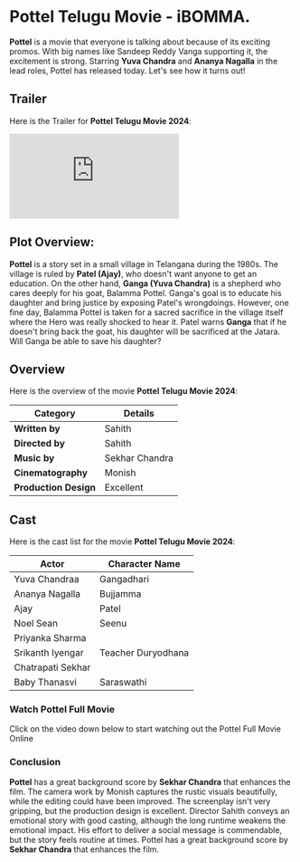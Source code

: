 


# Pottel Telugu Movie - iBOMMA.

**Pottel** is a movie that everyone is talking about because of its exciting promos. With big names like Sandeep Reddy Vanga supporting it, the excitement is strong. Starring **Yuva Chandra** and **Ananya Nagalla** in the lead roles, Pottel has released today. Let's see how it turns out!

<MDXImage
  src={SEO_OBJ.POTTEL.featuredImage}
  alt={SEO_OBJ.POTTEL.featuredImageAltText}
  title={SEO_OBJ.POTTEL.featuredImageAltText}
  extraStyling=" !h-96 max-w-[380px] lg:min-h-[400px] lg:h-auto lg:w-2/5 m-auto"
/>

## Trailer

Here is the Trailer for **Pottel Telugu Movie 2024**:

<iframe
  src="https://www.youtube.com/embed/qJuc6NOZT54?si=spbRQk-sZ_2wm5Cd"
  title="Pottel Telugu Trailer"
  frameborder="0"
  allow="accelerometer; autoplay; clipboard-write; encrypted-media; gyroscope; picture-in-picture; web-share"
  referrerpolicy="strict-origin-when-cross-origin"
  allowfullscreen
  className="w-full h-[300px] lg:min-h-[500px]"
></iframe>

## Plot Overview:

**Pottel** is a story set in a small village in Telangana during the 1980s. The village is ruled by **Patel (Ajay)**, who doesn't want anyone to get an education. On the other hand, **Ganga (Yuva Chandra)** is a shepherd who cares deeply for his goat, Balamma Pottel. Ganga's goal is to educate his daughter and bring justice by exposing Patel's wrongdoings. However, one fine day, Balamma Pottel is taken for a sacred sacrifice in the village itself where the Hero was really shocked to hear it. Patel warns **Ganga** that if he doesn't bring back the goat, his daughter will be sacrificed at the Jatara. Will Ganga be able to save his daughter?

## Overview

Here is the overview of the movie **Pottel Telugu Movie 2024**:

| **Category**          | **Details**    |
| --------------------- | -------------- |
| **Written by**        | Sahith         |
| **Directed by**       | Sahith         |
| **Music by**          | Sekhar Chandra |
| **Cinematography**    | Monish         |
| **Production Design** | Excellent      |

## Cast

Here is the cast list for the movie **Pottel Telugu Movie 2024**:

| Actor             | Character Name     |
| ----------------- | ------------------ |
| Yuva Chandraa     | Gangadhari         |
| Ananya Nagalla    | Bujjamma           |
| Ajay              | Patel              |
| Noel Sean         | Seenu              |
| Priyanka Sharma   |                    |
| Srikanth Iyengar  | Teacher Duryodhana |
| Chatrapati Sekhar |                    |
| Baby Thanasvi     | Saraswathi         |

### Watch Pottel Full Movie

Click on the video down below to start watching out the Pottel Full Movie Online

<VideoFrame url={SEO_OBJ.POTTEL.relativeURL} />

### Conclusion

**Pottel** has a great background score by **Sekhar Chandra** that enhances the film. The camera work by Monish captures the rustic visuals beautifully, while the editing could have been improved. The screenplay isn't very gripping, but the production design is excellent. Director Sahith conveys an emotional story with good casting, although the long runtime weakens the emotional impact. His effort to deliver a social message is commendable, but the story feels routine at times.
Pottel has a great background score by **Sekhar Chandra** that enhances the film.
